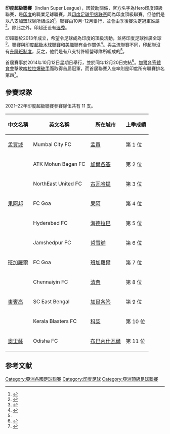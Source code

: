 {{noteTA|G1=football}}
{{Infobox football league
| name             = 印度超級聯賽
| image            = File:Hero Indian Super League.png
| pixels           = 200
| country          = 印度
| confed           = [[亞洲足球聯合總會|AFC]]（[[亞洲|亞洲]]）
| founded          = {{Start date and age|2013|10|21}}
| teams            = 11 隊
| relegation       = [[印度足球甲級聯賽|印度足球甲級聯賽]]{{small|（從2024–25年起）}}
| level            = 第 1 級
| domest_cup       = [[印度超級盃|印度超級盃]]
| confed_cup       = [[亞洲聯賽冠軍盃|亞洲聯賽冠軍盃]]<br /> [[亞洲足協盃|亞洲足協盃]]
| season           = 2021－22
| champions        = [[海德拉巴足球俱乐部|海德拉巴]]（第 1 次）
| most_champs      = [[加爾各答體育會|ATK]]（3 次）
| website          = [http://indiansuperleague.com/ 官方網站]
}}
'''印度超級聯賽'''（Indian Super League），因贊助關係，官方名字為Hero印度超級聯賽，是[[印度|印度]]的職業足球聯賽。與[[印度足球甲级联赛|印度足球甲级联赛]]同為印度頂級聯賽。但他們是以八支加盟球隊所組成的<ref name="Bloomberg Sachin">{{cite web|last1=Katakey|first1=Rakteem|title=Tendulkar Buys Team as Cricket-Mad India Tests Soccer League|url=http://www.bloomberg.com/news/2014-04-14/tendulkar-buys-soccer-team-as-cricket-mad-india-tests-new-league.html|website=Bloomberg|accessdate=21 July 2014|archive-date=2014-08-18|archive-url=https://web.archive.org/web/20140818082034/http://www.bloomberg.com/news/2014-04-14/tendulkar-buys-soccer-team-as-cricket-mad-india-tests-new-league.html|dead-url=no}}</ref>。聯賽由10月-12月舉行，並會由季後賽決定冠軍誰屬<ref>{{cite web|last1=Mergulhao|first1=Marcus|title=ISL postponed again, by 3 weeks|url=http://timesofindia.indiatimes.com/sports/football/indian-super-league/top-stories/ISL-postponed-again-by-3-weeks/articleshow/39144547.cms|website=Times of India|accessdate=28 July 2014|archive-date=2019-03-28|archive-url=https://web.archive.org/web/20190328031715/https://timesofindia.indiatimes.com//sports/football/indian-super-league/top-stories/ISL-postponed-again-by-3-weeks/articleshow/39144547.cms|dead-url=no}}</ref>。除此之外，印超还设有[[选秀|选秀]]。

印超聯於2013年成立，希望令足球成為印度的頂級活動，並將印度足球推廣全球<ref name=Founded>{{cite web|title=RELIANCE, IMG WORLDWIDE AND STAR INDIA, LAUNCH `INDIAN SUPER LEAGUE' FOR FOOTBALL|url=http://img.com/news/news/2013/october/reliance,-img-worldwide-and-star-india,-launch-%60in.aspx|website=IMG|accessdate=21 July 2014|deadurl=yes|archiveurl=https://web.archive.org/web/20141008194259/http://img.com/news/news/2013/october/reliance%2C-img-worldwide-and-star-india%2C-launch-%60in.aspx|archivedate=2014年10月8日}}</ref>。聯賽與[[印度超級木球聯賽|印度超級木球聯賽]]和[[美職聯|美職聯]]有合作關係<ref name=MLSstyle>{{cite web|last=Bali|first=Rahul|title=IMG-Reliance keen to start an eight team franchisee competition, I-League likely to follow the MLS|url=http://www.goal.com/en-india/news/136/india/2012/07/19/3250992/img-reliance-keen-to-start-an-eight-team-franchisee|work=Goal.com|accessdate=20 October 2013|archive-date=2015-09-24|archive-url=https://web.archive.org/web/20150924144727/http://www.goal.com/en-india/news/136/india/2012/07/19/3250992/img-reliance-keen-to-start-an-eight-team-franchisee|dead-url=no}}</ref>。與主流聯賽不同，印超聯沒有[[升降班制度|升降班制度]]，反之，他們是有八支特許經營球隊所組成的<ref name=MLSstyle/>。

首屆賽事於2014年10月12日星期日舉行，並於同年12月20日完結<ref>{{cite web|last1=Bali|first1=Rahul|title=ISL to kick-off on October 12|url=http://www.goal.com/en-india/news/7083/isl/2014/07/26/4985448/isl-to-kick-off-on-october-12|website=Goal.com|accessdate=3 August 2014|archive-date=2020-09-22|archive-url=https://web.archive.org/web/20200922065118/https://www.goal.com/en-india/news/7083/isl/2014/07/26/4985448/isl-to-kick-off-on-october-12|dead-url=no}}</ref>。[[加爾各答體育會|加爾各答體育會]]擊敗[[喀拉拉爆破手|喀拉拉爆破手]]而取得首屆冠軍，而首屆聯賽入座率則是印度所有聯賽排名第四<ref>{{cite web|url=http://www.indiansuperleague.com/matchcentre/2014122013849-kerala-blasters-fc-vs-atletico-de-kolkata|title=Match Report|work=Indian Super league|accessdate=20 December 2014|archive-date=2014-12-20|archive-url=https://web.archive.org/web/20141220172247/http://www.indiansuperleague.com/matchcentre/2014122013849-kerala-blasters-fc-vs-atletico-de-kolkata|dead-url=no}}</ref>。

==參賽球隊==
2021–22年印度超級聯賽參賽隊伍共有 11 支。
{| class="wikitable" style=font-size:100%
|-
!中文名稱
!英文名稱
!所在城市
!上季成績
|-
|[[孟買城足球會|孟買城]] || Mumbai City FC || [[孟買|孟買]] || 第 1 位
|-
|{{le|ATK莫亨巴根足球會|ATK Mohun Bagan FC|ATK莫亨巴根}} || ATK Mohun Bagan FC || [[加爾各答|加爾各答]] || 第 2 位
|-
|{{le|東北聯足球會|NorthEast United FC|東北聯}} || NorthEast United FC || [[古瓦哈提|古瓦哈提]] || 第 3 位
|-
|[[果阿邦足球會|果阿邦]] || FC Goa || [[果阿|果阿]] || 第 4 位
|-
|{{le|海德拉巴足球會|Hyderabad FC|海德拉巴}} || Hyderabad FC || [[海德拉巴_(印度)|海德拉巴]] || 第 5 位
|-
|{{le|哲雪舖足球會|Jamshedpur FC|哲雪舖}} || Jamshedpur FC || [[哲雪舖|哲雪舖]] || 第 6 位
|-
|[[班加羅爾足球會|班加羅爾]] || FC Goa || [[班加羅爾|班加羅爾]] || 第 7 位
|-
|{{le|清奈足球會|Chennaiyin FC|清奈}} || Chennaiyin FC || [[清奈|清奈]] || 第 8 位
|-
|[[東賓高體育會|東賓高]] || SC East Bengal || [[加爾各答|加爾各答]] || 第 9 位
|-
|{{le|喀拉拉爆破手足球會|Kerala Blasters FC|喀拉拉爆破手}} || Kerala Blasters FC || [[科契|科契]] || 第 10 位
|-
|[[奧里薩足球會|奧里薩]] || Odisha FC || [[布巴內什瓦爾|布巴內什瓦爾]] || 第 11 位
|}

==参考文献==
{{reflist}}

[[Category:亞洲各國足球聯賽|Category:亞洲各國足球聯賽]]
[[Category:印度足球|Category:印度足球]]
[[Category:亞洲頂級足球聯賽|Category:亞洲頂級足球聯賽]]